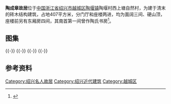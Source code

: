{{文物保护单位
| 级别 = 省级
| 省名 = 浙江省
| 名称 = 陶成章故居
| 图片 = 
| 编号 = 6-289
| 分类 = 近现代重要史迹及代表性建筑
| 时代 = 清、民国
| 所在 = [[绍兴市|绍兴市]][[越城区|越城区]]（公布时属绍兴县）
| 登录 = 2011年1月
}} 
'''陶成章故居'''位于[[中国|中国]][[浙江省|浙江省]][[绍兴市|绍兴市]][[越城区|越城区]][[陶堰镇|陶堰镇]]陶堰村西上塘自然村，为建于清末的砖木结构建筑，占地407平方米，分门厅和座楼两进，均为面阔三间、硬山顶，座楼前另有东厢房四间，其南首第一间曾作陶氏书房<ref>{{cite web|url=http://www.sx.gov.cn/col/col1405/index.html|title=《绍兴市志·文物古迹·名人故居》|accessdate=2015-04-03|work=|publisher=绍兴市政府|archive-url=https://web.archive.org/web/20150407014834/http://www.sx.gov.cn/col/col1405/index.html|archive-date=2015-04-07|dead-url=yes}}</ref>。
==图集==
{{multiple image
| align  = left
| width = 240
| image1 = Former Residence of Tao Chengzhang 02 2015-03.JPG
| caption1 = 大门
| image2 = Former Residence of Tao Chengzhang 08 2015-03.JPG
| caption2 = 门厅南侧
| image3 = Former Residence of Tao Chengzhang 13 2015-03.JPG
| caption3 = 门厅明间室内
| image4 = Former Residence of Tao Chengzhang 14 2015-03.JPG
| caption4 = 门厅明间室内，孙中山所书“气壮河山”，旁题“焕卿同志千古，孙文”
}}
{{-}}
{{multiple image
| align  = left
| width = 240
| image1 = Former Residence of Tao Chengzhang 18 2015-03.JPG
| caption1 = 门厅东次间（厨房）室内
| image2 = Former Residence of Tao Chengzhang 19 2015-03.JPG
| caption2 = 门厅东次间梁架
| image3 = Former Residence of Tao Chengzhang 22 2015-03.JPG
| caption3 = 内院，左为座楼，中为东厢房，右为门厅
| image4 = Former Residence of Tao Chengzhang 30 2015-03.JPG
| caption4 = 东厢房最南侧一间（书房）室内
}}
{{-}}
{{multiple image
| align  = left
| width = 240
| image1 = Former Residence of Tao Chengzhang 23 2015-03.JPG
| caption1 = 座楼
| image2 = Former Residence of Tao Chengzhang 38 2015-03.JPG
| caption2 = 座楼底层前檐梁架
| image3 = Former Residence of Tao Chengzhang 58 2015-03.JPG
| caption3 = 楼梯间，位于座楼西次间北侧
| image4 = Former Residence of Tao Chengzhang 45 2015-03.JPG
| caption4 = 座楼顶层东次间}}
{{-}}
{{multiple image
| align  = left
| width = 240
| image1 = Former Residence of Tao Chengzhang 48 2015-03.JPG
| caption1 = 座楼顶层明间，陶成章夫妇卧室，床、箱、木椅均为当时原物
| image2 = Former Residence of Tao Chengzhang 51 2015-03.JPG
| caption2 = 座楼顶层明间梁架
| image3 = Former Residence of Tao Chengzhang 54 2015-03.JPG
| caption3 = 座楼顶层西次间，[[陶成玉|陶成玉]]夫妇卧室
| image4 = Former Residence of Tao Chengzhang 59 2015-03.JPG
| caption4 = 座楼北侧}}
{{-}}
==参考资料==
{{reflist}}
{{DEFAULTSORT:T}}
{{commons category|Former Residence of Tao Chengzhang}}
{{绍兴市境内的浙江省文物保护单位}}
[[Category:绍兴名人故居|Category:绍兴名人故居]]
[[Category:绍兴近代建筑|Category:绍兴近代建筑]]
[[Category:越城区|Category:越城区]]